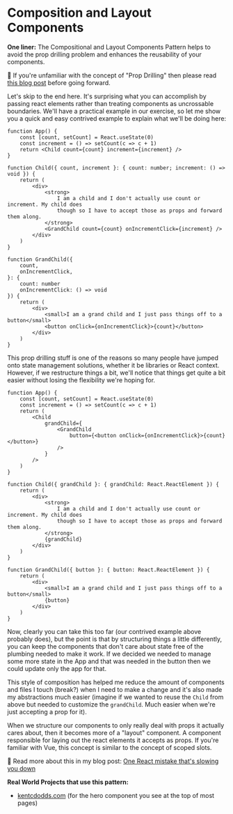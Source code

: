 # Composition and Layout Components

**One liner:** The Compositional and Layout Components Pattern helps to avoid
the prop drilling problem and enhances the reusability of your components.

🦉 If you're unfamiliar with the concept of "Prop Drilling" then please read
[this blog post](https://kentcdodds.com/blog/prop-drilling) before going
forward.

Let's skip to the end here. It's surprising what you can accomplish by passing
react elements rather than treating components as uncrossable boundaries. We'll
have a practical example in our exercise, so let me show you a quick and easy
contrived example to explain what we'll be doing here:

```tsx
function App() {
	const [count, setCount] = React.useState(0)
	const increment = () => setCount(c => c + 1)
	return <Child count={count} increment={increment} />
}

function Child({ count, increment }: { count: number; increment: () => void }) {
	return (
		<div>
			<strong>
				I am a child and I don't actually use count or increment. My child does
				though so I have to accept those as props and forward them along.
			</strong>
			<GrandChild count={count} onIncrementClick={increment} />
		</div>
	)
}

function GrandChild({
	count,
	onIncrementClick,
}: {
	count: number
	onIncrementClick: () => void
}) {
	return (
		<div>
			<small>I am a grand child and I just pass things off to a button</small>
			<button onClick={onIncrementClick}>{count}</button>
		</div>
	)
}
```

This prop drilling stuff is one of the reasons so many people have jumped onto
state management solutions, whether it be libraries or React context. However,
if we restructure things a bit, we'll notice that things get quite a bit easier
without losing the flexibility we're hoping for.

```tsx
function App() {
	const [count, setCount] = React.useState(0)
	const increment = () => setCount(c => c + 1)
	return (
		<Child
			grandChild={
				<GrandChild
					button={<button onClick={onIncrementClick}>{count}</button>}
				/>
			}
		/>
	)
}

function Child({ grandChild }: { grandChild: React.ReactElement }) {
	return (
		<div>
			<strong>
				I am a child and I don't actually use count or increment. My child does
				though so I have to accept those as props and forward them along.
			</strong>
			{grandChild}
		</div>
	)
}

function GrandChild({ button }: { button: React.ReactElement }) {
	return (
		<div>
			<small>I am a grand child and I just pass things off to a button</small>
			{button}
		</div>
	)
}
```

Now, clearly you can take this too far (our contrived example above probably
does), but the point is that by structuring things a little differently, you can
keep the components that don't care about state free of the plumbing needed to
make it work. If we decided we needed to manage some more state in the App and
that was needed in the button then we could update only the app for that.

This style of composition has helped me reduce the amount of components and
files I touch (break?) when I need to make a change and it's also made my
abstractions much easier (imagine if we wanted to reuse the `Child` from above
but needed to customize the `grandChild`. Much easier when we're just accepting
a prop for it).

When we structure our components to only really deal with props it actually
cares about, then it becomes more of a "layout" component. A component
responsible for laying out the react elements it accepts as props. If you're
familiar with Vue, this concept is similar to the concept of scoped slots.

📜 Read more about this in my blog post:
[One React mistake that's slowing you down](https://epicreact.dev/one-react-mistake-thats-slowing-you-down)

**Real World Projects that use this pattern:**

- [kentcdodds.com](https://kentcdodds.com) (for the hero component you see at
  the top of most pages)
